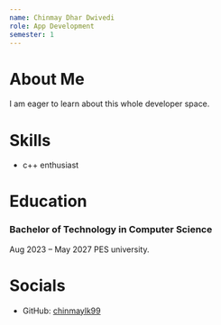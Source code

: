 ```yaml
---
name: Chinmay Dhar Dwivedi
role: App Development
semester: 1
---
```


# About Me
I am eager to learn about this whole developer space.


# Skills
- c++ enthusiast

# Education
### Bachelor of Technology in Computer Science
Aug 2023 – May 2027
PES university.


# Socials

- GitHub: [chinmaylk99](https://github.com/chinmaylk99)

